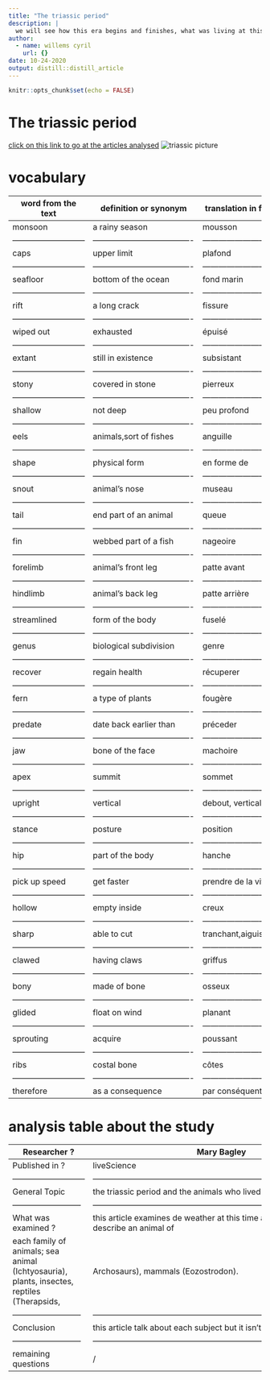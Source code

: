 ```yaml
---
title: "The triassic period"
description: |
  we will see how this era begins and finishes, what was living at this time in the ocean and on the ground. 
author:
  - name: willems cyril
    url: {}
date: 10-24-2020
output: distill::distill_article
---
```


```r
knitr::opts_chunk$set(echo = FALSE)
```

# The triassic period #

[click on this link to go at the articles analysed](https://www.livescience.com/43295-triassic-period.html)
![triassic picture](../triassic picture)


# vocabulary #

word from the text         |       definition or synonym         |        translation in french   |
---------------------------|-------------------------------------|--------------------------------|
monsoon                    |          a rainy season             | mousson                        |
---------------------------|-------------------------------------|--------------------------------|
caps                       |          upper limit                | plafond                        |
---------------------------|-------------------------------------|--------------------------------|
seafloor                   |          bottom of the ocean        | fond marin                     |
---------------------------|-------------------------------------|--------------------------------|
rift                       |          a long crack               | fissure                        |
---------------------------|-------------------------------------|--------------------------------|
wiped out                  |          exhausted                  | épuisé                         |
---------------------------|-------------------------------------|--------------------------------|
extant                     |          still in existence         | subsistant                     |
---------------------------|-------------------------------------|--------------------------------|
stony                      |          covered in stone           | pierreux                       |
---------------------------|-------------------------------------|--------------------------------|
shallow                    |          not deep                   | peu profond                    |
---------------------------|-------------------------------------|--------------------------------|
eels                       |          animals,sort of fishes     | anguille                       |
---------------------------|-------------------------------------|--------------------------------|
shape                      |          physical form              | en forme de                    |
---------------------------|-------------------------------------|--------------------------------|
snout                      |          animal's nose              | museau                         |
---------------------------|-------------------------------------|--------------------------------|
tail                       |          end part of an animal      | queue                          |
---------------------------|-------------------------------------|--------------------------------|
fin                        |          webbed part of a fish      | nageoire                       |
---------------------------|-------------------------------------|--------------------------------|
forelimb                   |          animal's front leg         | patte avant                    |
---------------------------|-------------------------------------|--------------------------------|
hindlimb                   |          animal's back leg          | patte arrière                  |
---------------------------|-------------------------------------|--------------------------------|
streamlined                |          form of the body           | fuselé                         |
---------------------------|-------------------------------------|--------------------------------|
genus                      |          biological subdivision     | genre                          |
---------------------------|-------------------------------------|--------------------------------|
recover                    |          regain health              |récuperer                       |
---------------------------|-------------------------------------|--------------------------------|
fern                       |          a type of plants           | fougère                        |
---------------------------|-------------------------------------|--------------------------------|
predate                    |          date back earlier than     | préceder                       |
---------------------------|-------------------------------------|--------------------------------|
jaw                        |          bone of the face           | machoire                       |
---------------------------|-------------------------------------|--------------------------------|
apex                       |          summit                     | sommet                         |
---------------------------|-------------------------------------|--------------------------------|
upright                    |          vertical                   | debout, vertical               |
---------------------------|-------------------------------------|--------------------------------|
stance                     |          posture                    | position                       |
---------------------------|-------------------------------------|--------------------------------|
hip                        |          part of the body           | hanche                         |
---------------------------|-------------------------------------|--------------------------------|
pick up speed              |          get faster                 | prendre de la vitesse          |
---------------------------|-------------------------------------|--------------------------------|
hollow                     |          empty inside               | creux                          |
---------------------------|-------------------------------------|--------------------------------|
sharp                      |          able to cut                | tranchant,aiguiser             |
---------------------------|-------------------------------------|--------------------------------|
clawed                     |          having claws               | griffus                        |
---------------------------|-------------------------------------|--------------------------------|
bony                       |          made of bone               | osseux                         |
---------------------------|-------------------------------------|--------------------------------|
glided                     |          float on wind              | planant                        |
---------------------------|-------------------------------------|--------------------------------|
sprouting                  |          acquire                    | poussant                       |
---------------------------|-------------------------------------|--------------------------------|
ribs                       |          costal bone                | côtes                          |
---------------------------|-------------------------------------|--------------------------------|
therefore                  |          as a consequence           | par conséquent                 |

# analysis table about the study #


 Researcher ?              |     Mary Bagley
 --------------------------|------------------------------------------------------------------------------------------------
 Published in ?            |     liveScience 
---------------------------|------------------------------------------------------------------------------------------------
 General Topic             | the triassic period and the animals who lived in this time
 --------------------------|------------------------------------------------------------------------------------------------
 What was examined ?       | this article examines de weather at this time and the geology. It also describe an animal of 
                           | each family of animals; sea animal (Ichtyosauria), plants, insectes, reptiles (Therapsids,                                | Archosaurs), mammals (Eozostrodon).
 --------------------------|------------------------------------------------------------------------------------------------
 Conclusion                | this article talk about each subject but it isn't accurate.
 --------------------------|------------------------------------------------------------------------------------------------
 remaining questions       | /
